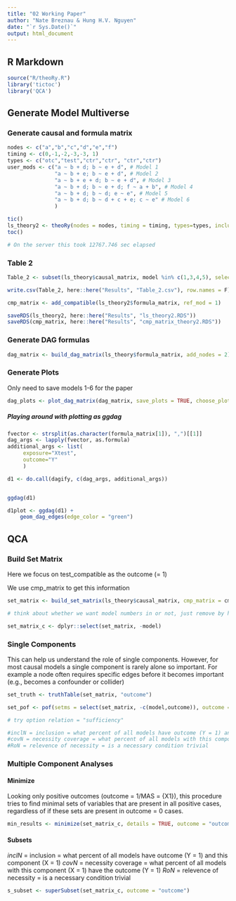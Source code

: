 ```yaml
---
title: "02 Working Paper"
author: "Nate Breznau & Hung H.V. Nguyen"
date: "`r Sys.Date()`"
output: html_document
---
```


## R Markdown

```r

source("R/theoRy.R")
library('tictoc')
library('QCA')

```

## Generate Model Multiverse

### Generate causal and formula matrix


```r
nodes <- c("a","b","c","d","e","f")
timing <- c(0,-1,-2,-3,-3, 1)
types <- c("otc","test","ctr","ctr", "ctr","ctr")
user_mods <- c("a ~ b + d; b ~ e + d", # Model 1
               "a ~ b + e; b ~ e + d", # Model 2
               "a ~ b + e + d; b ~ e + d", # Model 3
               "a ~ b + d; b ~ e + d; f ~ a + b", # Model 4
               "a ~ b + d; b ~ d; e ~ e", # Model 5
               "a ~ b + d; b ~ d + c + e; c ~ e" # Model 6
               )

tic()
ls_theory2 <- theoRy(nodes = nodes, timing = timing, types=types, include_subsets = TRUE, user_mods=user_mods)
toc()

# On the server this took 12767.746 sec elapsed
```
### Table 2

```r
Table_2 <- subset(ls_theory$causal_matrix, model %in% c(1,3,4,5), select = c(from, to, timing_from, timing_to, model))

write.csv(Table_2, here::here("Results", "Table_2.csv"), row.names = F)
```

```r
cmp_matrix <- add_compatible(ls_theory2$formula_matrix, ref_mod = 1)

saveRDS(ls_theory2, here::here("Results", "ls_theory2.RDS"))
saveRDS(cmp_matrix, here::here("Results", "cmp_matrix_theory2.RDS"))

```
### Generate DAG formulas

```r

dag_matrix <- build_dag_matrix(ls_theory$formula_matrix, add_nodes = 2)

```

### Generate Plots

Only need to save models 1-6 for the paper

```r
dag_plots <- plot_dag_matrix(dag_matrix, save_plots = TRUE, choose_plots = c(2,6,8,18,33,34), title_labels = c(3,1,5,2,4,6))


```




##### Playing around with plotting as ggdag

```r

fvector <- strsplit(as.character(formula_matrix[1]), ",")[[1]]
dag_args <- lapply(fvector, as.formula)
additional_args <- list(
     exposure="Xtest",
     outcome="Y"
     )

d1 <- do.call(dagify, c(dag_args, additional_args))


ggdag(d1)

d1plot <- ggdag(d1) +
    geom_dag_edges(edge_color = "green")

```


## QCA

### Build Set Matrix

Here we focus on test_compatible as the outcome (= 1)

We use cmp_matrix to get this information

```r
set_matrix <- build_set_matrix(ls_theory$causal_matrix, cmp_matrix = cmp_matrix)

# think about whether we want model numbers in or not, just remove by hand here

set_matrix_c <- dplyr::select(set_matrix, -model)
```




### Single Components

This can help us understand the role of single components. However, for most causal models a single component is rarely alone so important. For example a node often requires specific edges before it becomes important (e.g., becomes a confounder or collider)

```r
set_truth <- truthTable(set_matrix, "outcome")

set_pof <- pof(setms = select(set_matrix, -c(model,outcome)), outcome = "outcome", data = set_matrix)

# try option relation = "sufficiency"

#inclN = inclusion = what percent of all models have outcome (Y = 1) and this component (X = 1)
#covN = necessity coverage = what percent of all models with this component (X = 1) have the outcome (Y = 1)
#RoN = relevence of necessity = is a necessary condition trivial
```


### Multiple Component Analyses

#### Minimize

Looking only positive outcomes (outcome = 1/MAS = {X1}), this procedure tries to find minimal sets of variables that are present in all positive cases, regardless of if these sets are present in outcome = 0 cases.

```r

min_results <- minimize(set_matrix_c, details = TRUE, outcome = "outcome")

```


#### Subsets

*inclN* = inclusion = what percent of all models have outcome (Y = 1) and this component (X = 1)
*covN* = necessity coverage = what percent of all models with this component (X = 1) have the outcome (Y = 1)
*RoN* = relevence of necessity = is a necessary condition trivial
```r
s_subset <- superSubset(set_matrix_c, outcome = "outcome")
```
